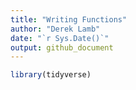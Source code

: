 ```yaml
---
title: "Writing Functions"
author: "Derek Lamb"
date: "`r Sys.Date()`"
output: github_document
---
```


```r
library(tidyverse)
```

